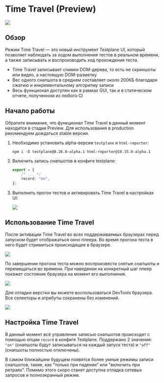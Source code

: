 # Time Travel (Preview)

![](/img/docs/guides/time-travel-demo.gif)

## Обзор

Режим Time Travel — это новый инструмент Testplane UI, который позволяет наблюдать за ходом выполнения тестов в реальном времени, а также записывать и воспроизводить ход прохождения теста.

-   Time Travel записывает снимки DOM-дерева, то есть не скриншоты или видео, а настоящую DOM-разметку
-   Вес одного снапшота в среднем составляет около 200КБ благодаря сжатию и инкрементальному алгоритму записи
-   Весь функционал доступен как в рамках GUI, так и в статическом отчете, полученном из любого CI

## Начало работы

<Admonition type="warning">
    Обратите внимание, что функционал Time Travel в данный момент находится в стадии Preview. Для
    использования в production рекомендуем дождаться stable версии.
</Admonition>

1. Необходимо установить alpha-версии `testplane` и `html-reporter`:

    ```shell
    npm i -D testplane@8.26.0-alpha.1 html-reporter@10.15.0-alpha.1
    ```

2. Включить запись снапшотов в конфиге testplane:

    ```typescript
    export = {
        /* ... */
        record: "on",
    };
    ```

3. Выполнить прогон тестов и активировать Time Travel в настройках UI:

    ![](/img/docs/guides/time-travel-setting.png)

## Использование Time Travel

После активации Time Travel во всех поддерживаемых браузерах перед запуском будет отображаться окно плеера. Во время прогона теста в него будет стримиться происходящее в браузере.

![](/img/docs/guides/time-travel-live.png)

По завершении прогона теста можно воспроизвести снятые снапшоты и перемещаться во времени. При наведении на конкретный шаг плеер покажет состояние браузера на момент его выполнения.

![](/img/docs/guides/time-travel-live.png)

Для отладки верстки вы можете воспользоваться DevTools браузера. Все селекторы и атрибуты сохранены без изменений.

![](/img/docs/guides/time-travel-debug.png)

## Настройка Time Travel

В данный момент всё управление записью снапшотов происходит с помощью опции `record` в конфиге Testplane. Поддержано 2 значения: `"on"` (снапшоты будут записываться на каждый запуск теста) и `"off"` (снапшоты полностью отключены).

<Admonition type="info">
    В самом ближайшем будущем появятся более умные режимы записи снапшотов, такие, как "только при
    падении" или "включить при ретраях". Помимо этого скоро станет доступна отладка сетевых запросов
    и полноэкранный режим.
</Admonition>

